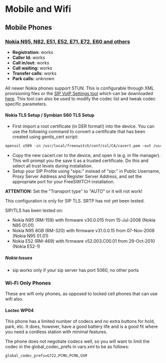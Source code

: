 
# Mobile and Wifi 


## Mobile Phones

### [Nokia N95, N82, E51, E52, E71, E72, E60 and others](https://wiki.freeswitch.org/wiki/Nokia%5FN95 "Nokia N95")

* **Registration:** works
* **Caller Id:** works
* **Call in/out:** works
* **Call waiting:** works
* **Transfer calls:** works
* **Park calls:** unknown

All newer Nokia phones support STUN. This is configurable through XML provisioning files or the [SIP VoIP Settings tool](http://discussion.forum.nokia.com/forum/showthread.php?t=118118) which can be downloaded [here](http://www.forum.nokia.com/info/sw.nokia.com/id/d476061e-90ca-42e9-b3ea-1a852f3808ec/SIP%5FVoIP%5FSettings.html). This tool can also be used to modify the codec list and tweak codec specific parameters.

#### Nokia TLS Setup / Symbian S60 TLS Setup

* First import a root certificate (in DER format!) into the device. You can use the following command to convert a certificate that has been created using gentls\_cert script:

```xml
openssl x509 -in /usr/local/freeswitch/conf/ssl/CA/cacert.pem -out /usr/local/freeswitch/conf/ssl/CA/cacert.cer -outform DER
```

* Copy the new cacert.cer to the device, and open it (e.g. in file manager). This will prompt you the save it as a trusted certificate. Do this and select all trust levels during installation.
* Setup your SIP Profile using "sips:" instead of "sip:" in Public Username, Proxy Server Address and Register Server Address, and set the appropriate port for your FreeSWITCH installation.

**ATTENTION:** Set the "Transport type" to "AUTO" or it will not work!

This configuration is only for SIP TLS. SRTP has not yet been tested.

SIP/TLS has been tested on:

* Nokia N95 (RM-159) with firmware v30.0.015 from 15-Jul-2008 (Nokia N95 01.01)
* Nokia N95 8GB (RM-320) with firmware v31.0.0.15 from 07-Nov-2008 (Nokia N95 01.01)
* Nokia E52 (RM-469) with firmware v52.003.C00.01 from 29-Oct-2010 (Nokia E52-1)

##### Nokia Issues

* sip works only if your sip server has port 5060, no other ports

### Wi-Fi Only Phones

These are wifi only phones, as opposed to locked cell phones that can use wifi also.

#### Loctec WP04

This phone has a limited number of codecs and no extra buttons for hold, park, etc. It does, however, have a good battery life and is a good fit where you need a cordless station with minimal features.

The phone does not negotiate codecs well, so you will want to limit the codec in the global\_codec\_prefs in vars.xml to be as follows:

```xml
global_codec_prefs=G722,PCMU,PCMA,GSM
```


